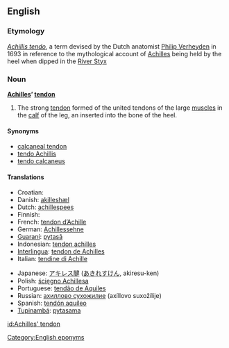 ==English==

===Etymology===
{{L.}} ''[[Achillis tendo]]'', a term devised by the Dutch anatomist [[w:Philip Verheyden|Philip Verheyden]] in 1693 in reference to the mythological account of [[Achilles]] being held by the heel when dipped in the [[w:Styx|River Styx]]

===Noun===
'''[[Achilles]]’ [[tendon]]'''

# {{anatomy}} The strong [[tendon]] formed of the united tendons of the large [[muscle]]s in the [[calf]] of the leg, an inserted into the bone of the heel.

====Synonyms====
*[[calcaneal tendon]]
*[[tendo Achillis]]
*[[tendo calcaneus]]

====Translations====
{{top}}
*Croatian: {{t-|hr|Ahilova tetiva|f}}
*Danish: [[akilleshæl]]
*Dutch: [[achillespees]] {{f}}
* Finnish: {{t-|fi|akillesjänne}}
*French: [[tendon d’Achille]] {{m}}
*German: [[Achillessehne]] {{f}}
*[[Guaraní]]: [[pytasã]]
*Indonesian: [[tendon achilles]]
*[[Interlingua]]: [[tendon de Achilles]]
*Italian: [[tendine di Achille]] {{m}}
{{mid}}
*Japanese: [[アキレス腱]] ([[あきれすけん]], akiresu-ken)
*Polish: [[ścięgno Achillesa]] {{n}}
*Portuguese: [[tendão de Aquiles]] {{m}}
*Russian: [[ахиллово сухожилие]] (axíllovo suxožílije) {{n}}
*Spanish: [[tendón aquíleo]] {{m}}
*[[Tupinambá]]: [[pytasama]]
{{bottom}}

[[Category:English eponyms]]

[[id:Achilles' tendon]]